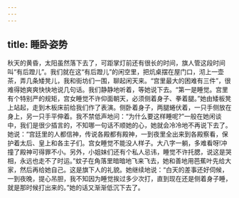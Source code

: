 ```yaml
---
---
---
```

title: 睡卧姿势
---



秋天的黄昏，太阳虽然落下去了，可距掌灯前还有很长的时间，旗人管这段时间叫“有后蹬儿”。我们就在这“有后蹬儿”的闲空里，把炕桌摆在屋门口，沏上一壶茶，弄几条矮凳儿，我和街坊们一围，聊起闲天来。“宫里最大的困难有三件”，很难得她爽爽快快地说几句话。我们静静地听着，等她说下去。“第一是睡觉。宫里有个特别严的规矩，宫女睡觉不许仰面朝天，必须侧着身子、拳着腿。”她由矮板凳上站起，走到木板床前给我们作了表演。侧卧着身子，两腿蜷伏着，一只手侧放在身上，另一只手平伸着。我不禁低声地问：“为什么要这样睡呢?”一般在她闲谈中，我们是很少插言的，不知哪一句话不顺她的心，她就会冷冷地不再说下去了。她说：“宫廷里的人都信神，传说各殿都有殿神，一到夜里全出来到各殿察看，保护着太后、皇上和各主子们。宫女睡觉不能没人样子。大八字一躺，多难看呀!冲撞了殿神可得罪不小。另外，小姐妹们还有个私人忌讳，睡觉不许托腮，说这是哭相，永远也走不了时运。”蚊子在角落里暗暗地飞来飞去，她和善地用芭蕉叶先给大家，然后再给她自己。这是旗下人的礼貌。她继续地说：“白天的差事还好伺候，一到夜晚，提心吊胆，我不知因为睡觉挨过多少次打，直到现在还是侧着身子睡，就是那时候打出来的。”她的话又渐渐低沉下去了。